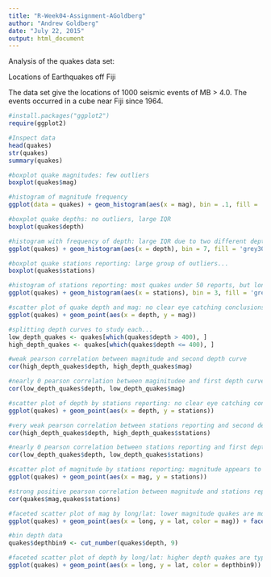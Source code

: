 ---
title: "R-Week04-Assignment-AGoldberg"
author: "Andrew Goldberg"
date: "July 22, 2015"
output: html_document
---

Analysis of the quakes data set: 

Locations of Earthquakes off Fiji

The data set give the locations of 1000 seismic events of MB > 4.0. The events occurred in a cube near Fiji since 1964.

```{r}
#install.packages("ggplot2")
require(ggplot2)

#Inspect data
head(quakes)
str(quakes)
summary(quakes)

#boxplot quake magnitudes: few outliers
boxplot(quakes$mag)

#histogram of magnitude frequency
ggplot(data = quakes) + geom_histogram(aes(x = mag), bin = .1, fill = 'grey30')

#boxplot quake depths: no outliers, large IQR
boxplot(quakes$depth)

#histogram with frequency of depth: large IQR due to two different depth curves
ggplot(quakes) + geom_histogram(aes(x = depth), bin = 7, fill = 'grey30')

#boxplot quake stations reporting: large group of outliers...
boxplot(quakes$stations)

#histogram of stations reporting: most quakes under 50 reports, but long tail of higher counts
ggplot(quakes) + geom_histogram(aes(x = stations), bin = 3, fill = 'grey30')

#scatter plot of quake depth and mag: no clear eye catching conclusions
ggplot(quakes) + geom_point(aes(x = depth, y = mag))

#splitting depth curves to study each...
low_depth_quakes <- quakes[which(quakes$depth > 400), ]
high_depth_quakes <- quakes[which(quakes$depth <= 400), ]

#weak pearson correlation between magnitude and second depth curve 
cor(high_depth_quakes$depth, high_depth_quakes$mag)

#nearly 0 pearson correlation between maginitudee and first depth curve
cor(low_depth_quakes$depth, low_depth_quakes$mag)

#scatter plot of depth by stations reporting: no clear eye catching conclusions
ggplot(quakes) + geom_point(aes(x = depth, y = stations))

#very weak pearson correlation between stations reporting and second depth curve 
cor(high_depth_quakes$depth, high_depth_quakes$stations)

#nearly 0 pearson correlation between stations reporting and first depth curve
cor(low_depth_quakes$depth, low_depth_quakes$stations)

#scatter plot of magnitude by stations reporting: magnitude appears to affect station reporting
ggplot(quakes) + geom_point(aes(x = mag, y = stations))

#strong positive pearson correlation between magnitude and stations reporting
cor(quakes$mag,quakes$stations)

#faceted scatter plot of mag by long/lat: lower magnitude quakes are more typically east of mainland
ggplot(quakes) + geom_point(aes(x = long, y = lat, color = mag)) + facet_wrap(~mag)

#bin depth data
quakes$depthbin9 <- cut_number(quakes$depth, 9)

#faceted scatter plot of depth by long/lat: higher depth quakes are typically east of mainland
ggplot(quakes) + geom_point(aes(x = long, y = lat, color = depthbin9)) + facet_wrap(~depthbin9)
```